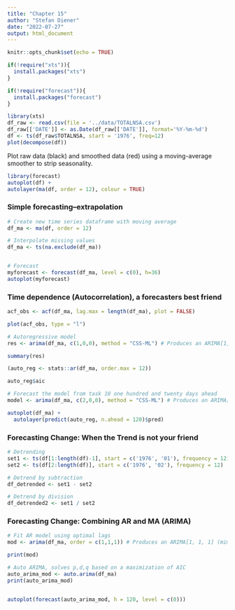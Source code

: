 ```yaml
---
title: "Chapter 15"
author: "Stefan Diener"
date: "2022-07-27"
output: html_document
---
```



```r
knitr::opts_chunk$set(echo = TRUE)

if(!require("xts")){
  install.packages("xts")
}

if(!require("forecast")){
  install.packages("forecast")
}

```

```r
library(xts)
df_raw <- read.csv(file = '../data/TOTALNSA.csv')
df_raw[['DATE']] <- as.Date(df_raw[['DATE']], format='%Y-%m-%d')
df <- ts(df_raw$TOTALNSA, start = '1976', freq=12)
plot(decompose(df))
```

Plot raw data (black) and smoothed data (red) using a moving-average smoother to strip seasonality.
```r
library(forecast)
autoplot(df) +
autolayer(ma(df, order = 12), colour = TRUE) 

```

### Simple forecasting--extrapolation
```r
# Create new time series dataframe with moving average
df_ma <- ma(df, order = 12)

# Interpolate missing values
df_ma <- ts(na.exclude(df_ma))


# Forecast
myforecast <- forecast(df_ma, level = c(0), h=36)
autoplot(myforecast)
```

###  Time dependence (Autocorrelation), a forecasters best friend
```r
acf_obs <- acf(df_ma, lag.max = length(df_ma), plot = FALSE)

plot(acf_obs, type = "l")
```

```r
# Autoregressive model
res <- arima(df_ma, c(1,0,0), method = "CSS-ML") # Produces an ARIMA[1,0,0]

summary(res)
```


```r

(auto_reg <- stats::ar(df_ma, order.max = 12))

auto_reg$aic

```

```r
# Forecast the model from task 10 one hundred and twenty days ahead
model <- arima(df_ma, c(2,0,0), method = "CSS-ML") # Produces an ARIMA[2,0,0]

autoplot(df_ma) +
  autolayer(predict(auto_reg, n.ahead = 120)$pred)

```

### Forecasting Change: When the Trend is not your friend
```r
# Detrending
set1 <- ts(df[1:length(df)-1], start = c('1976', '01'), frequency = 12)
set2 <- ts(df[2:length(df)], start = c('1976', '02'), frequency = 12)

# Detrend by subtraction
df_detrended <- set1 - set2

# Detrend by division
df_detrended2 <- set1 / set2
```

### Forecasting Change: Combining AR and MA (ARIMA)
```r
# Fit AR model using optimal lags
mod <- arima(df_ma, order = c(1,1,1)) # Produces an ARIMA[1, 1, 1] (mimicking the Python code)

print(mod)
```

```r
# Auto ARIMA, solves p,d,q based on a maximization of AIC
auto_arima_mod <- auto.arima(df_ma)
print(auto_arima_mod)


autoplot(forecast(auto_arima_mod, h = 120, level = c(0)))
```



